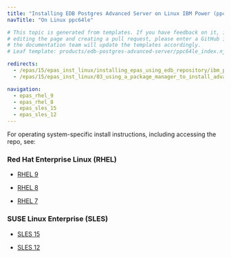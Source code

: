 ```yaml
---
title: "Installing EDB Postgres Advanced Server on Linux IBM Power (ppc64le)"
navTitle: "On Linux ppc64le"

# This topic is generated from templates. If you have feedback on it, instead of
# editing the page and creating a pull request, please enter a GitHub issue and
# the documentation team will update the templates accordingly.
# Leaf template: products/edb-postgres-advanced-server/ppc64le_index.njk

redirects:
  - /epas/15/epas_inst_linux/installing_epas_using_edb_repository/ibm_power_ppc64le/
  - /epas/15/epas_inst_linux/03_using_a_package_manager_to_install_advanced_server/#installing-on-ibm-power-ppc64le

navigation:
  - epas_rhel_9
  - epas_rhel_8
  - epas_sles_15
  - epas_sles_12
---
```


For operating system-specific install instructions, including accessing the repo, see:

### Red Hat Enterprise Linux (RHEL)

- [RHEL 9](epas_rhel_9)

- [RHEL 8](epas_rhel_8)

- [RHEL 7](epas_rhel_7)

### SUSE Linux Enterprise (SLES)

- [SLES 15](epas_sles_15)

- [SLES 12](epas_sles_12)
